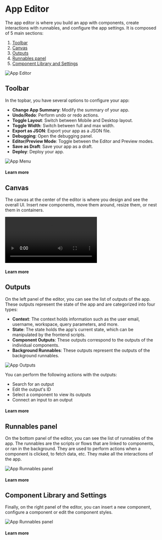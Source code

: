 
# App Editor

The app editor is where you build an app with components, create interactions with runnables, and configure the app settings. It is composed of 5 main sections:

1. [Toolbar](#toolbar)
2. [Canvas](#canvas)
3. [Outputs](#outputs)
4. [Runnables panel](#runnables-panel)
5. [Component Library and Settings](#component-library-and-settings)

![App Editor](../../assets/apps/0_app_editor/plain-app-editor.png)

## Toolbar

In the topbar, you have several options to configure your app:

- **Change App Summary**: Modify the summary of your app.
- **Undo/Redo**: Perform undo or redo actions.
- **Toggle Layout**: Switch between Mobile and Desktop layout.
- **Toggle Width**: Switch between full and max width.
- **Export as JSON**: Export your app as a JSON file.
- **Debugging**: Open the debugging panel.
- **Editor/Preview Mode**: Toggle between the Editor and Preview modes.
- **Save as Draft**: Save your app as a draft.
- **Deploy**: Deploy your app.

![App Menu](../../assets/apps/1_app_toolbar/app-toolbar.png)

#### Learn more

<div class="grid grid-cols-2 gap-2">
	<DocCard
		title="Toolbar guide"
		description="Discover all the features of the toolbar."
		href="/docs/apps/toolbar"
	/>
	<DocCard
		title="Debugging"
		description="Learn how to debug your app."
		href="/docs/apps/debugging"
	/>
	<DocCard
		title="Deployment"
		description="Save as draft or deploy your app."
		href="/docs/apps/deployment"
	/>
</div>

## Canvas

The canvas at the center of the editor is where you design and see the overall UI. Insert new components, move them around, resize them, or nest them in containers.

<video
	className="border-2 rounded-xl object-cover w-full h-full"
	autoPlay
	loop
	controls
	id="main-video"
	src="/videos/app-canvas-overview.mp4"
/>

#### Learn more

<div class="grid grid-cols-2 gap-2">
	<DocCard
		title="Canvas guide"
		description="Move, resize, and nest components."
		href="/docs/apps/canvas"
	/>
	<DocCard
		title="Component Library"
		description="Discover all the components available."
		href="/docs/apps/app_configuration-settings/app_component_library"
	/>
</div>

## Outputs

On the left panel of the editor, you can see the list of outputs of the app. These outputs represent the state of the app and are categorized into four types:

- **Context**: The context holds information such as the user email, username, workspace, query parameters, and more.
- **State**: The state holds the app's current state, which can be manipulated by the frontend scripts.
- **Component Outputs**: These outputs correspond to the outputs of the individual components.
- **Background Runnables**: These outputs represent the outputs of the background runnables.

![App Outputs](../../assets/apps/0_app_editor/app-outputs.png)

You can perform the following actions with the outputs:

- Search for an output
- Edit the output's ID
- Select a component to view its outputs
- Connect an input to an output

#### Learn more

<div class="grid grid-cols-2 gap-2 mb-4">
	<DocCard
		title="Context"
		description="The context holds such information as the user email, username, the workspace, the query parameters, etc."
		href="/docs/apps/outputs"
	/>
	<DocCard
		title="State"
		description="Learn how to interact with the app's state using frontend scripts."
		href="/docs/apps/app-runnable-panel#state"
	/>
</div>

## Runnables panel

On the bottom panel of the editor, you can see the list of runnables of the app. The runnables are the scripts or flows that are linked to components, or ran in the background. They are used to perform actions when a component is clicked, to fetch data, etc. They make all the interactions of the app.

![App Runnables panel](../../assets/apps/0_app_editor/app-runnable-panel.png)

#### Learn more

<div class="grid grid-cols-2 gap-2 mb-4">
	<DocCard
		title="Runnable Guide"
		description="Learn how to create and configure runnables."
		href="/docs/apps/app-runnable-panel"
	/>
</div>

## Component Library and Settings

Finally, on the right panel of the editor, you can insert a new component, configure a component or edit the component styles.

![App Runnables panel](../../assets/apps/0_app_editor/app-components-settings.png)

#### Learn more

<div class="grid grid-cols-2 gap-2 my-4">
	<DocCard
		title="Component Library"
		description="Discover all the components available in the library, and their configurations."
		href="/docs/apps/app_configuration-settings/app_component_library"
	/>
	<DocCard
		title="Runnable Triggers"
		description="Learn how to trigger a runnable."
		href="/docs/apps/app_configuration-settings/app_runnable_triggers"
	/>
	<DocCard
		title="Component configuration"
		description="Learn how to configure a component."
		href="/docs/apps/app_configuration-settings/app_component_configuration"
	/>
	<DocCard
		title="Styling"
		description="Learn how to edit the component styles."
		href="/docs/apps/app_configuration-settings/app_styling"
	/>
</div>
